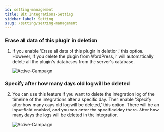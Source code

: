 ```yaml
---
id: setting-management
title: Bit Integrations-Setting
sidebar_label: Setting
slug: /setting/setting-management
---
```



### Erase all data of this plugin in deletion

1. If you enable 'Erase all data of this plugin in deletion,' this option. However, If you delete the plugin from WordPress, it will automatically delete all the plugin's databases from the server's database.

   <Image src="/setting/_erase-all-data" alt="Active-Campaign" w="1020" h="350" />

### Specify after how many days old log will be deleted

2. You can use this feature if you want to delete the integration log of the timeline of the integrations after a specific day.
Then enable 'Specify after how many days old log will be deleted,' this option. There will be an input field enabled, and you can enter the specified day there. After how many days the logs will be deleted in the integration.

   <Image
     src="/setting/_log-deleted"
     alt="Active-Campaign"
     w="1020"
     h="350"
   />
